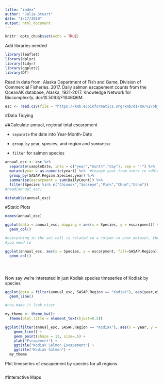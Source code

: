```yaml
---
title: "index"
author: "Julia Stuart"
date: "1/17/2019"
output: html_document
---
```


```r
knitr::opts_chunk$set(echo = TRUE)
```

Add libraries needed
```r
library(leaflet)
library(dplyr)
library(tidyr)
library(ggplot2)
library(DT)

```

Read in data from: Alaska Department of Fish and Game, Division of Commercial Fisheries. 2017. Daily salmon escapement counts from the OceanAK database, Alaska, 1921-2017. Knowledge Network for Biocomplexity. doi:10.5063/F1S46Q6M.

```r

esc <- read.csv(file = "https://knb.ecoinformatics.org/knb/d1/mn/v2/object/urn%3Auuid%3Af119a05b-bbe7-4aea-93c6-85434dcb1c5e", stringsAsFactors = FALSE)

```
#Data Tidying

##Calculate annual, regional total escarpment

* `separate` the date into Year-Month-Date

* `group_by` year, species, and region and `summarise`

* `filter` for salmon species


```r

annual_esc <- esc %>%
  separate(sampleDate, into = c("year","month","day"), sep = "-") %>% 
  mutate(year = as.numeric(year)) %>%  #change year from <chr> to <dbl>
  group_by(SASAP.Region,Species,year) %>% 
  summarise(escarpment = sum(DailyCount)) %>% 
  filter(Species %in% c("Chinook","Sockeye","Pink","Chum","Coho"))
#head(annual_esc)
```

```r

datatable(annual_esc)
```

#Static Plots

```r
names(annual_esc)

ggplot(data = annual_esc, mapping = aes(x = Species, y = escarpment)) +
  geom_col()

#everything in the aes call is related to a column in your dataset, therefore
#you need to 

ggplot(annual_esc, aes(x = Species, y = escarpment, fill=SASAP.Region)) +
  geom_col()





```

Now say we're interested in just Kodiak species
timeseries of Kodiak by species

```r

ggplot(data = filter(annual_esc, SASAP.Region == "Kodiak"), aes(year,escarpment, color = Species)) + 
  geom_line()

#now make it look nicer

my_theme <- theme_bw()+
  theme(plot.title = element_text(hjust=0.5))

ggplot(filter(annual_esc, SASAP.Region == "Kodiak"), aes(x = year, y = escarpment, color = Species)) + 
    geom_line() +
    geom_point(shape = 12, size=.5) +
    ylab("Escapement") +
    ggtitle("Kodiak Salmon Escapement") +
    ggtitle("Kodiak Salmon") +
  my_theme
```
Plot timeseries of escapement by species for all regions

```r

```


#Interactive Maps





